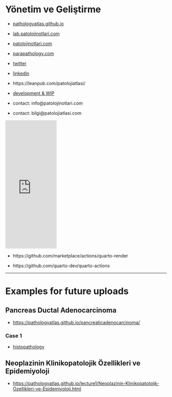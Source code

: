 # Yönetim ve Geliştirme

-   [pathologyatlas.github.io](https://pathologyatlas.github.io/)

-   [lab.patolojinotlari.com](https://lab.patolojinotlari.com)

-   [patolojinotlari.com](https://patolojinotlari.com)

-   [parapathology.com](https://parapathology.com)

-   [twitter](https://twitter.com/patolojinotlari)

-   [linkedin](https://www.linkedin.com/company/patoloji-notlari)

-   https://leanpub.com/patolojiatlasi/

-   [development & WIP](https://pathologyatlas.github.io/development.md)

-   contact: info\@patolojinotlari.com

-   contact: bilgi\@patolojiatlasi.com

<iframe width="160" height="400" src="https://leanpub.com/patolojiatlasi/embed" frameborder="0" allowtransparency="true">

</iframe>


- https://github.com/marketplace/actions/quarto-render

- https://github.com/quarto-dev/quarto-actions

------------------------------------------------------------------------

# Examples for future uploads

## Pancreas Ductal Adenocarcinoma

-   <https://pathologyatlas.github.io/pancreaticadenocarcinoma/>

### Case 1

-   [histopathology](https://pathologyatlas.github.io/pancreaticadenocarcinoma/case1-histopathology/viewer_z0.html)

## Neoplazinin Klinikopatolojik Özellikleri ve Epidemiyoloji

-   <https://pathologyatlas.github.io/lecture1/Neoplazinin-Klinikopatolojik-Ozellikleri-ve-Epidemiyoloji.html>
